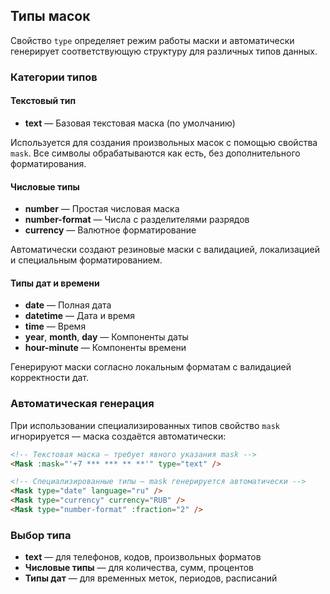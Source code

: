 ## Типы масок

Свойство `type` определяет режим работы маски и автоматически генерирует соответствующую структуру для различных типов данных.

### Категории типов

#### Текстовый тип
- **text** — Базовая текстовая маска (по умолчанию)

Используется для создания произвольных масок с помощью свойства `mask`. Все символы обрабатываются как есть, без дополнительного форматирования.

#### Числовые типы
- **number** — Простая числовая маска
- **number-format** — Числа с разделителями разрядов
- **currency** — Валютное форматирование

Автоматически создают резиновые маски с валидацией, локализацией и специальным форматированием.

#### Типы дат и времени
- **date** — Полная дата
- **datetime** — Дата и время
- **time** — Время
- **year**, **month**, **day** — Компоненты даты
- **hour-minute** — Компоненты времени

Генерируют маски согласно локальным форматам с валидацией корректности дат.

### Автоматическая генерация

При использовании специализированных типов свойство `mask` игнорируется — маска создаётся автоматически:

```html
<!-- Текстовая маска — требует явного указания mask -->
<Mask :mask="'+7 *** *** ** **'" type="text" />

<!-- Специализированные типы — mask генерируется автоматически -->
<Mask type="date" language="ru" />
<Mask type="currency" currency="RUB" />
<Mask type="number-format" :fraction="2" />
```

### Выбор типа

- **text** — для телефонов, кодов, произвольных форматов
- **Числовые типы** — для количества, сумм, процентов
- **Типы дат** — для временных меток, периодов, расписаний
